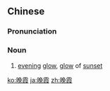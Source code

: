 ==Chinese==
{{zh-forms}}

===Pronunciation===
{{zh-pron
|m=wǎnxiá
|c=maan5 haa4
|h=pfs=ván-hà
|cat=n
}}

===Noun===
{{zh-noun}}

# [[evening]] [[glow]], [[glow]] of [[sunset]]

[[ko:晚霞]]
[[ja:晚霞]]
[[zh:晚霞]]